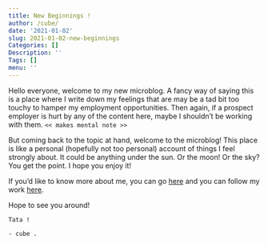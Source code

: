 ```yaml
---
title: New Beginnings !
author: /cube/
date: '2021-01-02'
slug: 2021-01-02-new-beginnings
Categories: []
Description: ''
Tags: []
menu: ''
---
```


Hello everyone, welcome to my new microblog. A fancy way of saying this is a place where I write down my feelings that are may be a tad bit too touchy to hamper my employment opportunities. Then again, if a prospect employer is hurt by any of the content here, maybe I shouldn't be working with them. ` << makes mental note >> `


But coming back to the topic at hand, welcome to the microblog! This place is like a personal (hopefully not too personal) account of things I feel strongly about. It could be anything under the sun. Or the moon! Or the sky? You get the point. I hope you enjoy it!

If you'd like to know more about me, you can go [here](https://github.com/TheDataAreClean/) and you can follow my work [here](https://thedataareclean.com/).

Hope to see you around! 

`Tata !`

`- cube .`
